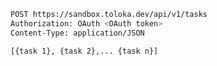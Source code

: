 ```bash
POST https://sandbox.toloka.dev/api/v1/tasks
Authorization: OAuth <OAuth token>
Content-Type: application/JSON

[{task 1}, {task 2},... {task n}]
```
